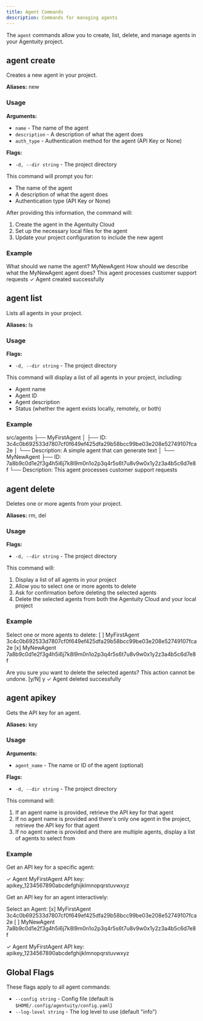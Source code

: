 ```yaml
---
title: Agent Commands
description: Commands for managing agents
---
```


The `agent` commands allow you to create, list, delete, and manage agents in your Agentuity project.

## agent create

Creates a new agent in your project.

**Aliases:** new

### Usage

<CLICommand command="agentuity agent create [name] [description] [auth_type]" />

**Arguments:**
- `name` - The name of the agent
- `description` - A description of what the agent does
- `auth_type` - Authentication method for the agent (API Key or None)

**Flags:**
- `-d, --dir string` - The project directory

This command will prompt you for:
- The name of the agent
- A description of what the agent does
- Authentication type (API Key or None)

After providing this information, the command will:
1. Create the agent in the Agentuity Cloud
2. Set up the necessary local files for the agent
3. Update your project configuration to include the new agent

### Example


<CLICommand command="agentuity agent create">
	What should we name the agent? MyNewAgent
	How should we describe what the MyNewAgent agent does? This agent processes customer support requests
	✓ Agent created successfully
</CLICommand>

## agent list

Lists all agents in your project.

**Aliases:** ls

### Usage

<CLICommand command="agentuity agent list" />

**Flags:**
- `-d, --dir string` - The project directory

This command will display a list of all agents in your project, including:
- Agent name
- Agent ID
- Agent description
- Status (whether the agent exists locally, remotely, or both)

### Example

<CLICommand command="agentuity agent list">
src/agents
├── MyFirstAgent
│  ├── ID: 3c4c0b692533d7807cf0f649ef425dfa29b58bcc99be03e208e52749107fca2e
│  └── Description: A simple agent that can generate text
│
└── MyNewAgent
   ├── ID: 7a8b9c0d1e2f3g4h5i6j7k8l9m0n1o2p3q4r5s6t7u8v9w0x1y2z3a4b5c6d7e8f
   └── Description: This agent processes customer support requests
</CLICommand>

## agent delete

Deletes one or more agents from your project.

**Aliases:** rm, del

### Usage

<CLICommand command="agentuity agent delete" />


**Flags:**
- `-d, --dir string` - The project directory

This command will:
1. Display a list of all agents in your project
2. Allow you to select one or more agents to delete
3. Ask for confirmation before deleting the selected agents
4. Delete the selected agents from both the Agentuity Cloud and your local project

### Example

<CLICommand command="agentuity agent delete">
Select one or more agents to delete:
[ ] MyFirstAgent 3c4c0b692533d7807cf0f649ef425dfa29b58bcc99be03e208e52749107fca2e
[x] MyNewAgent 7a8b9c0d1e2f3g4h5i6j7k8l9m0n1o2p3q4r5s6t7u8v9w0x1y2z3a4b5c6d7e8f

Are you sure you want to delete the selected agents? This action cannot be undone. [y/N] y
✓ Agent deleted successfully
</CLICommand>

## agent apikey

Gets the API key for an agent.

**Aliases:** key

### Usage

<CLICommand command="agentuity agent apikey [agent_name]" />

**Arguments:**
- `agent_name` - The name or ID of the agent (optional)

**Flags:**
- `-d, --dir string` - The project directory

This command will:
1. If an agent name is provided, retrieve the API key for that agent
2. If no agent name is provided and there's only one agent in the project, retrieve the API key for that agent
3. If no agent name is provided and there are multiple agents, display a list of agents to select from

### Example

Get an API key for a specific agent:

<CLICommand command="agentuity agent apikey MyFirstAgent">
✓ Agent MyFirstAgent API key: apikey_1234567890abcdefghijklmnopqrstuvwxyz
</CLICommand>

Get an API key for an agent interactively:

<CLICommand command="agentuity agent apikey">
Select an Agent:
  [x] MyFirstAgent 3c4c0b692533d7807cf0f649ef425dfa29b58bcc99be03e208e52749107fca2e
  [ ] MyNewAgent 7a8b9c0d1e2f3g4h5i6j7k8l9m0n1o2p3q4r5s6t7u8v9w0x1y2z3a4b5c6d7e8f

✓ Agent MyFirstAgent API key: apikey_1234567890abcdefghijklmnopqrstuvwxyz
</CLICommand>

## Global Flags

These flags apply to all agent commands:

- `--config string` - Config file (default is `$HOME/.config/agentuity/config.yaml`)
- `--log-level string` - The log level to use (default "info")

